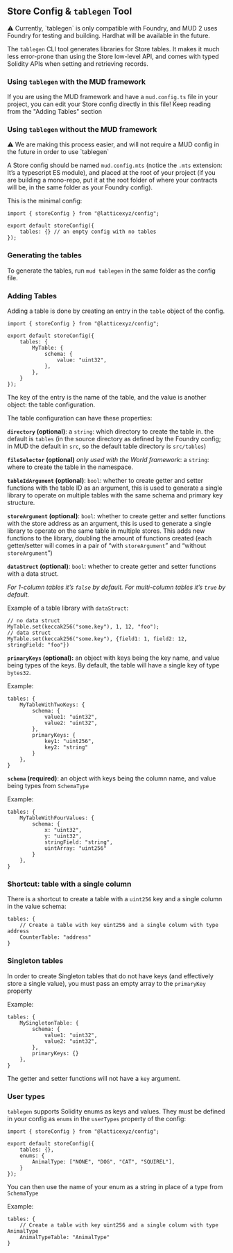 ## Store Config & `tablegen` Tool

<aside>
⚠️ Currently, `tablegen` is only compatible with Foundry, and MUD 2 uses Foundry for testing and building. Hardhat will be available in the future.
</aside>

The `tablegen` CLI tool generates libraries for Store tables. It makes it much less error-prone than using the Store low-level API, and comes with typed Solidity APIs when setting and retrieving records.

### Using `tablegen` with the MUD framework
If you are using the MUD framework and have a `mud.config.ts` file in your project, you can edit your Store config directly in this file!
Keep reading from the "Adding Tables" section

### Using `tablegen` without the MUD framework
<aside>
⚠️ We are making this process easier, and will not require a MUD config in the future in order to use `tablegen`
</aside>

A Store config should be named `mud.config.mts` (notice the `.mts` extension: It’s a typescript ES module), and placed at the root of your project (if you are building a mono-repo, put it at the root folder of where your contracts will be, in the same folder as your Foundry config).

This is the minimal config:

```tsx
import { storeConfig } from "@latticexyz/config";

export default storeConfig({
    tables: {} // an empty config with no tables
});
```

### Generating the tables

To generate the tables, run `mud tablegen` in the same folder as the config file.

### Adding Tables

Adding a table is done by creating an entry in the `table` object of the config.

```tsx
import { storeConfig } from "@latticexyz/config";

export default storeConfig({
    tables: {
        MyTable: {
            schema: {
                value: "uint32",
            },
        },
    }
});
```

The key of the entry is the name of the table, and the value is another object: the table configuration.

The table configuration can have these properties:

**`directory` (optional)**: a `string`: which directory to create the table in. the default is `tables` (in the source directory as defined by the Foundry config; in MUD the default in `src`, so the default table directory is `src/tables`)

**`fileSelector` (optional)** *only used with the World framework*: a `string`: where to create the table in the namespace.

**`tableIdArgument` (optional)**: `bool`: whether to create getter and setter functions with the table ID as an argument, this is used to generate a single library to operate on multiple tables with the same schema and primary key structure.

**`storeArgument` (optional)**: `bool`: whether to create getter and setter functions with the store address as an argument, this is used to generate a single library to operate on the same table in multiple stores. This adds new functions to the library, doubling the amount of functions created (each getter/setter will comes in a pair of “with `storeArgument`” and “without `storeArgument`”)

**`dataStruct` (optional)**: `bool`: whether to create getter and setter functions with a data struct.  

*For 1-column tables it’s `false` by default. For multi-column tables it’s `true` by default.*

Example of a table library with `dataStruct`:

```tsx
// no data struct
MyTable.set(keccak256("some.key"), 1, 12, "foo");
// data struct
MyTable.set(keccak256("some.key"), {field1: 1, field2: 12, stringField: "foo"})
```

**`primaryKeys` (optional):** an object with keys being the key name, and value being types of the keys. By default, the table will have a single key of type `bytes32`.

Example:

```tsx
tables: {
    MyTableWithTwoKeys: {
        schema: {
            value1: "uint32",
            value2: "uint32",
        },
        primaryKeys: {
            key1: "uint256",
            key2: "string"
        }
    },
}
```

**`schema` (required)**: an object with keys being the column name, and value being types from `SchemaType`

Example:

```tsx
tables: {
    MyTableWithFourValues: {
        schema: {
            x: "uint32",
            y: "uint32",
            stringField: "string",
            uintArray: "uint256"
        }
    },
}
```

### Shortcut: table with a single column

There is a shortcut to create a table with a `uint256` key and a single column in the value schema:

```tsx
tables: {
    // Create a table with key uint256 and a single column with type address
    CounterTable: "address" 
}
```

### Singleton tables

In order to create Singleton tables that do not have keys (and effectively store a single value), you must pass an empty array to the `primaryKey` property

Example:

```tsx
tables: {
    MySingletonTable: {
        schema: {
            value1: "uint32",
            value2: "uint32",
        },
        primaryKeys: {}
    },
}
```

The getter and setter functions will not have a `key` argument.

### User types

`tablegen` supports Solidity enums as keys and values. They must be defined in your config as `enums` in the `userTypes` property of the config:

```tsx
import { storeConfig } from "@latticexyz/config";

export default storeConfig({
    tables: {},
    enums: {
        AnimalType: ["NONE", "DOG", "CAT", "SQUIREL"],
    }
});
```

You can then use the name of your enum as a string in place of a type from `SchemaType`

Example:

```tsx
tables: {
    // Create a table with key uint256 and a single column with type AnimalType
    AnimalTypeTable: "AnimalType"
}
```

